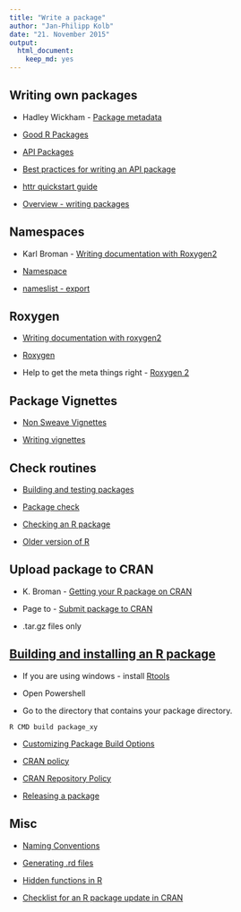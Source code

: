 ```yaml
---
title: "Write a package"
author: "Jan-Philipp Kolb"
date: "21. November 2015"
output: 
  html_document: 
    keep_md: yes
---
```



## Writing own packages

- Hadley Wickham - [Package metadata](http://r-pkgs.had.co.nz/description.html)

- [Good R Packages](http://blog.revolutionanalytics.com/2016/05/good-r-packages.html)

- [API Packages](https://cran.r-project.org/web/packages/httr/vignettes/api-packages.html)

- [Best practices for writing an API package](https://cran.r-project.org/web/packages/httr/vignettes/api-packages.html)

- [httr quickstart guide](https://cran.r-project.org/web/packages/httr/vignettes/quickstart.html)

- [Overview - writing packages](https://cran.r-project.org/doc/manuals/r-release/R-exts.html)


## Namespaces

- Karl Broman - [Writing documentation with Roxygen2 ](http://kbroman.org/pkg_primer/pages/docs.html)
- [Namespace](http://r-pkgs.had.co.nz/namespace.html)


- [nameslist - export](http://troublevn.com/41749/function-lmlist-after-installing-updating-packages-duplicate)


## Roxygen 

- [Writing documentation with roxygen2](http://kbroman.org/pkg_primer/pages/docs.html)

- [Roxygen](http://stackoverflow.com/questions/8597993/does-roxygen2-automatically-write-namespace-directives-for-imports-packages)


- Help to get the meta things right - [Roxygen 2](http://r-pkgs.had.co.nz/man.html) 


## Package Vignettes

- [Non Sweave Vignettes](https://cran.r-project.org/doc/manuals/r-devel/R-exts.html#Non_002dSweave-vignettes)

- [Writing vignettes](http://kbroman.org/pkg_primer/pages/vignettes.html)

## Check routines

- [Building and testing packages](https://support.rstudio.com/hc/en-us/articles/200486508-Building-Testing-and-Distributing-Packages)

- [Package check](http://r-pkgs.had.co.nz/check.html)

- [Checking an R package ](http://kbroman.org/pkg_primer/pages/check.html)

- [Older version of R](http://stackoverflow.com/questions/1188544/getting-windows-to-start-r-in-batch-mode-using-the-start-command)

## Upload package to CRAN

- K. Broman - [Getting your R package on CRAN](http://kbroman.org/pkg_primer/pages/cran.html)

- Page to - [Submit package to CRAN](https://cran.r-project.org/submit.html)

- .tar.gz files only

## [Building and installing an R package](http://kbroman.org/pkg_primer/pages/build.html)

- If you are using windows - install [Rtools](https://cran.r-project.org/bin/windows/Rtools/)

- Open Powershell
- Go to the directory that contains your package directory.

```
R CMD build package_xy
```

- [Customizing Package Build Options](https://support.rstudio.com/hc/en-us/articles/200486518-Customizing-Package-Build-Options)



- [CRAN policy](https://cran.r-project.org/submit.html)
- [CRAN Repository Policy](https://cran.r-project.org/web/packages/policies.html)

- [Releasing a package](http://r-pkgs.had.co.nz/release.html)

## Misc

- [Naming Conventions](http://robinlovelace.net/r/2014/07/15/naming-conventions-r.html)

- [Generating .rd files](https://cran.r-project.org/web/packages/roxygen2/vignettes/rd.html)


- [Hidden functions in R](https://www.hsph.harvard.edu/statinformatics/soft/files/buildingrpackages.pdf)

- [Checklist for an R package update in CRAN](http://www.wais.kamil.rzeszow.pl/checklist-for-an-r-package-update-in-cran/)

